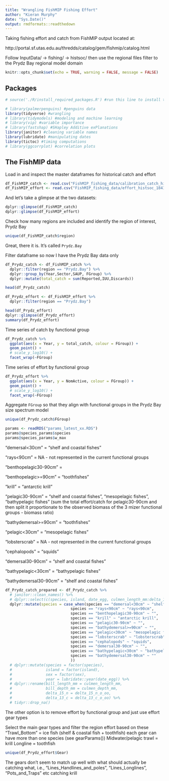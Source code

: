 ```yaml
---
title: "Wrangling FishMIP Fishing Effort"
author: "Kieran Murphy"
date: "Sys.Date()"
output: rmdformats::readthedown
---
```


Taking fishing effort and catch from FishMIP output located at:

http://portal.sf.utas.edu.au/thredds/catalog/gem/fishmip/catalog.html

Follow InputData/ -> fishing/ -> histsoc/ then use the regional files filter to the Prydz Bay regional model domain

```r
knitr::opts_chunk$set(echo = TRUE, warning = FALSE, message = FALSE)
```

## Packages


```r
# source('./R/install_required_packages.R') #run this line to install the required packages
```

```r
# library(palmerpenguins) #penguins data
library(tidyverse) #wrangling
# library(tidymodels) #modeling and machine learning
# library(vip) #variable importance
# library(fastshap) #SHapley Additive exPlanations
library(janitor) #cleaning variable names
library(lubridate) #manipulating dates
library(tictoc) #timing computations
# library(ggcorrplot) #correlation plots
```

## The FishMIP data

Load in and inspect the master dataframes for historical catch and effort

```r
df_FishMIP_catch <- read.csv("FishMIP_fishing_data/calibration_catch_histsoc_1850_2004_regional_models.csv")
df_FishMIP_effort <- read.csv("FishMIP_fishing_data/effort_histsoc_1841_2010_regional_models.csv")
```

And let's take a glimpse at the two datasets:

```r
dplyr::glimpse(df_FishMIP_catch)
dplyr::glimpse(df_FishMIP_effort)
```
Check how many regions are included and identify the region of interest, Prydz Bay
```r
unique(df_FishMIP_catch$region)
```
Great, there it is. It's called `Prydz.Bay`


Filter dataframe so now I have the Prydz Bay data only

```r
df_Prydz_catch <- df_FishMIP_catch %>% 
  dplyr::filter(region == "Prydz.Bay") %>% 
  dplyr::group_by(Year,Sector,SAUP, FGroup) %>% 
  dplyr::mutate(total_catch = sum(Reported,IUU,Discards))

head(df_Prydz_catch)
```

```r
df_Prydz_effort <- df_FishMIP_effort %>% 
  dplyr::filter(region == "Prydz.Bay")

head(df_Prydz_effort)
dplyr::glimpse(df_Prydz_effort)
summary(df_Prydz_effort)
```

Time series of catch by functional group
```r
df_Prydz_catch %>% 
  ggplot(aes(x = Year, y = total_catch, colour = FGroup)) +
  geom_point() +
  # scale_y_log10() +
  facet_wrap(~FGroup)
```

Time series of effort by functional group
```r
df_Prydz_effort %>% 
  ggplot(aes(x = Year, y = NomActive, colour = FGroup)) +
  geom_point() +
  # scale_y_log10() +
  facet_wrap(~FGroup)
```

Aggregate `FGroup` so that they align with functional groups in the Prydz Bay size spectrum model

```r
unique(df_Prydz_catch$FGroup)
```


```r
params <- readRDS("params_latest_xx.RDS")
params@species_params$species
params@species_params$w_max
```


"demersal<30cm" = "shelf and coastal fishes"

"rays<90cm" = NA - not represented in the current functional groups

"benthopelagic30-90cm" = 

"benthopelagic>=90cm" = "toothfishes"

"krill" = "antarctic krill"

"pelagic30-90cm" = "shelf and coastal fishes", "mesopelagic fishes", "bathypelagic fishes" (sum the total effort/catch for pelagic30-90cm and then split it proportionate to the observed biomass of the 3 mizer functional groups - biomass ratio)

"bathydemersal>=90cm" = "toothfishes"

"pelagic<30cm" = "mesopelagic fishes"

"lobsterscrab" = NA - not represented in the current functional groups

"cephalopods" = "squids"

"demersal30-90cm" = "shelf and coastal fishes"

"bathypelagic<30cm" = "bathypelagic fishes"

"bathydemersal30-90cm" = "shelf and coastal fishes"

```r
df_Prydz_catch_prepared <- df_Prydz_catch %>%
  # janitor::clean_names() %>%
  # dplyr::select(c(species, island, date_egg, culmen_length_mm:delta_13_c_o_oo)) %>%
  dplyr::mutate(species = case_when(species == "demersal<30cm" ~ "shelf and coastal fishes",
                             species == "rays<90cm" ~ "rays<90cm",
                             species == "benthopelagic30-90cm" ~ "",
                             species == "krill" ~ "antarctic krill",
                             species == "pelagic30-90cm" ~ "",
                             species == "bathydemersal>=90cm" ~ "",
                             species == "pelagic<30cm" ~ "mesopelagic fishes",
                             species == "lobsterscrab" ~ "lobsterscrab",
                             species == "cephalopods" ~ "squids",
                             species == "demersal30-90cm" ~ "",
                             species == "bathypelagic<30cm" ~ "bathypelagic fishes",
                             species == "bathydemersal30-90cm" ~ ""
                             ))
  # dplyr::mutate(species = factor(species),
  #               island = factor(island),
  #               sex = factor(sex),
  #               year = lubridate::year(date_egg)) %>%
  # dplyr::rename(bill_length_mm = culmen_length_mm,
  #               bill_depth_mm = culmen_depth_mm,
  #               delta_15_n = delta_15_n_o_oo,
  #               delta_13_c = delta_13_c_o_oo) %>%
  # tidyr::drop_na()

```

The other option is to remove effort by functional group and just use effort  gear types

Select the main gear types and filter the region effort based on these
"Trawl_Bottom" = ice fish (shelf & coastal fish + toothfish) each gear can have more than one species (see gearParams())
Midwater/pelagic trawl = krill
Longline = toothfish

```r
unique(df_Prydz_effort$Gear)
```
The gears don't seem to match up well with what should actually be catching what, i.e., "Lines_Handlines_and_poles", "Lines_Longlines", "Pots_and_Traps" etc catching krill 





